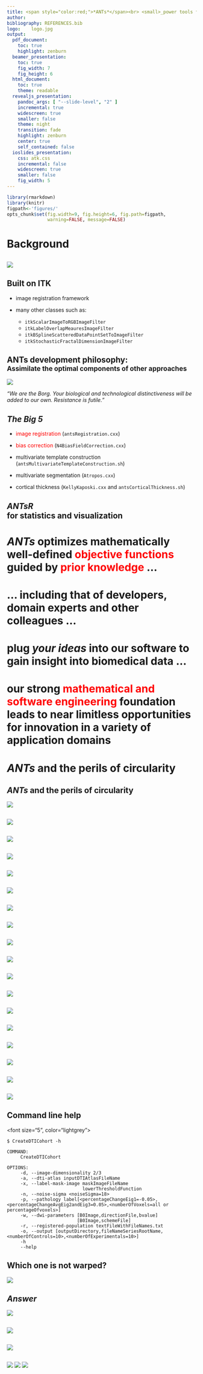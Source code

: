 ```yaml
---
title: <span style="color:red;">*ANTs*</span><br> <small>_power tools for neuroimaging_</small>
author:
bibliography: REFERENCES.bib
logo:    logo.jpg
output:
  pdf_document:
    toc: true
    highlight: zenburn
  beamer_presentation:
    toc: true
    fig_width: 7
    fig_height: 6
  html_document:
    toc: true
    theme: readable
  revealjs_presentation:
    pandoc_args: [ "--slide-level", "2" ]
    incremental: true
    widescreen: true
    smaller: false
    theme: night
    transition: fade
    highlight: zenburn
    center: true
    self_contained: false
  ioslides_presentation:
    css: atk.css
    incremental: false
    widescreen: true
    smaller: false
    fig_width: 5
---
```


```r
library(rmarkdown)
library(knitr)
figpath<-'figures/'
opts_chunk$set(fig.width=9, fig.height=6, fig.path=figpath,
               warning=FALSE, message=FALSE)
```

# Background

##

![](./figures/brian_and_nick.png)


## Built on ITK

* image registration framework

* many other classes such as:
    + `itkScalarImageToRGBImageFilter`
    + `itkLabelOverlapMeauresImageFilter`
    + `itkBSplineScatteredDataPointSetToImageFilter`
    + `itkStochasticFractalDimensionImageFilter`

## ANTs development philosophy:<br><small>Assimilate the optimal components of other approaches</small>

![](./figures/BorgFirstContact.jpg)

_"We are the Borg. Your biological and technological distinctiveness will be added to our own. Resistance is futile."_


## *The Big 5*

* <span style="color:red">image registration</span> (`antsRegistration.cxx`)

* <span style="color:red">bias correction</span> (`N4BiasFieldCorrection.cxx`)

* multivariate template construction (`antsMultivariateTemplateConstruction.sh`)

* multivariate segmentation (`Atropos.cxx`)

* cortical thickness (`KellyKaposki.cxx` and `antsCorticalThickness.sh`)

## *ANTsR*<br>for statistics and visualization

# *ANTs* optimizes mathematically well-defined <span style="color:red;">objective functions</span> guided by <span style="color:red;">prior knowledge</span>  ...

# ... including that of developers, domain experts and other colleagues ...

# plug *your ideas* into our software to gain insight into biomedical data ...

# our strong <span style="color:red;">mathematical and software engineering</span> foundation leads to near limitless opportunities for innovation in a variety of application domains

# *ANTs* and the perils of circularity

## *ANTs* and the perils of circularity

![](./philosophy/circularity/figures/escherANTs.png)

##

![](./philosophy/circularity/figures/voodoo.png)

##

![](./philosophy/circularity/figures/fastForward.png)

##

![](./philosophy/circularity/figures/tbss.png)

##

![](./philosophy/circularity/figures/antsFlavoredTbss1.png)

##

![](./philosophy/circularity/figures/antsFlavoredTbss2.png)

##

![](./philosophy/circularity/figures/antsFlavoredTbss3.png)

##

![](./philosophy/circularity/figures/antsFlavoredTbss4.png)

##

![](./philosophy/circularity/figures/antsFlavoredTbss5.png)

##

![](./philosophy/circularity/figures/brianEmail.png)

##

![](./philosophy/circularity/figures/sleeping1.png)

##

![](./philosophy/circularity/figures/sleeping2.png)

##

![](./philosophy/circularity/figures/sleeping0.png)

##

![](./philosophy/circularity/figures/sleeping4.png)

##

![](./philosophy/circularity/figures/sleeping5.png)

##

![](./philosophy/circularity/figures/sleeping6.png)

##

![](./philosophy/circularity/figures/sleeping7.png)

##

![](./philosophy/circularity/figures/benefitsOfOpenScience.png)

## Command line help

<font size="5", color="lightgrey">
```
$ CreateDTICohort -h

COMMAND:
     CreateDTICohort

OPTIONS:
     -d, --image-dimensionality 2/3
     -a, --dti-atlas inputDTIAtlasFileName
     -x, --label-mask-image maskImageFileName
                            lowerThresholdFunction
     -n, --noise-sigma <noiseSigma=18>
     -p, --pathology label[<percentageChangeEig1=-0.05>,<percentageChangeAvgEig2andEig3=0.05>,<numberOfVoxels=all or percentageOfvoxels>]
     -w, --dwi-parameters [B0Image,directionFile,bvalue]
                          [B0Image,schemeFile]
     -r, --registered-population textFileWithFileNames.txt
     -o, --output [outputDirectory,fileNameSeriesRootName,<numberOfControls=10>,<numberOfExperimentals=10>]
     -h
     --help
```
</font>


## Which one is not warped?

![](./philosophy/circularity/figures/whichOneIsRegistered.png)


## _Answer_

![](./philosophy/circularity/figures/whichOneIsRegistered2.png)

##

![](./philosophy/circularity/figures/blobs1.png)

##

![](./philosophy/circularity/figures/blobs2.png)

##

![](./philosophy/circularity/figures/BooksteinReview1.png)
![](./philosophy/circularity/figures/BooksteinReview2.png)
![](./philosophy/circularity/figures/BooksteinReview3.png)
